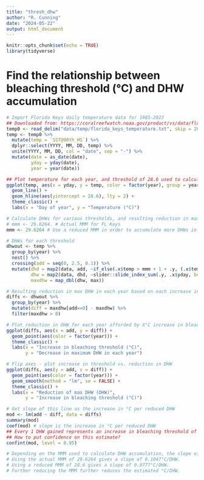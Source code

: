 ```yaml
---
title: "thresh_dhw"
author: "R. Cunning"
date: "2024-05-22"
output: html_document
---
```


```r
knitr::opts_chunk$set(echo = TRUE)
library(tidyverse)
```

# Find the relationship between bleaching threshold (°C) and DHW accumulation

```r
# Import Florida Keys daily temperature data for 1985-2023
## Downloaded from: https://coralreefwatch.noaa.gov/product/vs/data/florida_keys.txt
temp0 <- read_delim("data/temp/florida_keys_temperature.txt", skip = 20, trim_ws = TRUE)
temp <- temp0 %>%
  mutate(temp = `SST@90th_HS`) %>%
  dplyr::select(YYYY, MM, DD, temp) %>%
  unite(YYYY, MM, DD, col = "date", sep = "-") %>%
  mutate(date = as_date(date),
         yday = yday(date),
         year = year(date))

## Plot temperature for each year, and threshold of 28.6 used to calculate DHWs
ggplot(temp, aes(x = yday, y = temp, color = factor(year), group = year, alpha = 0.5)) +
  geom_line() +
  geom_hline(aes(yintercept = 28.6), lty = 2) +
  theme_classic() +
  labs(x = "Day of year", y = "Temperature (°C)")

# Calculate DHWs for various thresholds, and resulting reduction in max DHW for each threshold
# mmm <- 29.6264. # Actual MMM for FL Keys
mmm <- 29.6264 # Use a reduced MMM in order to accumulate more DHWs in more years for simulation purposes

# DHWs for each threshold
dhwout <- temp %>%
  group_by(year) %>%
  nest() %>%
  crossing(add = seq(0, 2.5, 0.1)) %>%
  mutate(dhd = map2(data, add, ~if_else(.x$temp > mmm + 1 + .y, (.x$temp - mmm) / 7, 0)),
         dhw = map2(data, dhd, ~slider::slide_index_sum(.y, .x$yday, before = 84L)),
         maxdhw = map_dbl(dhw, max))

# Resulting reduction in max DHW in each year based on each increase in threshold
diffs <- dhwout %>%
  group_by(year) %>%
  mutate(diff = maxdhw[add==0] - maxdhw) %>%
  filter(maxdhw > 0)

# Plot reduction in DHW for each year afforded by X°C increase in bleaching threshold
ggplot(diffs, aes(x = add, y = diff)) + 
  geom_point(aes(color = factor(year))) +
  theme_classic() +
  labs(x = "Increase in bleaching threshold (°C)",
       y = "Decrease in maximum DHW in each year")

# Flip axes - plot increase in threshold vs. reduction in DHW
ggplot(diffs, aes(y = add, x = diff)) + 
  geom_point(aes(color = factor(year))) +
  geom_smooth(method = "lm", se = FALSE) +
  theme_classic() +
  labs(x = "Reduction of max DHW (DHW)",
       y = "Increase in bleaching threshold (°C)")

# Get slope of this line as the increase in °C per reduced DHW
mod <- lm(add ~ diff, data = diffs)
summary(mod)
coef(mod) # slope is the increase in °C per reduced DHW
## Every 1 DHW gained represents an increase in bleaching threshold of 0.077°C
## How to put confidence on this estimate?
confint(mod, level = 0.95)

# Depending on the MMM used to calculate DHW accumulation, the slope of the line changes.
# Using the actual MMM of 29.6264 gives a slope of 0.1047°C/DHW.
# Using a reduced MMM of 28.6 gives a slope of 0.0777°C/DHW.
# Further reducing the MMM further reduces the estimated °C/DHW.
```
